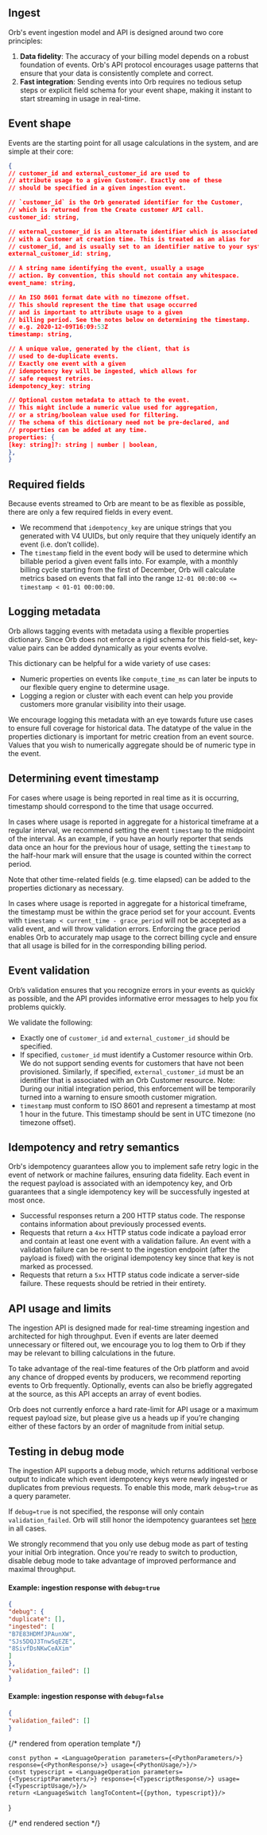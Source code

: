 ## Ingest

Orb's event ingestion model and API is designed around two core principles:

1. **Data fidelity**: The accuracy of your billing model depends on a robust foundation of events. Orb's API protocol
encourages usage patterns that ensure that your data is consistently complete and correct.
2. **Fast integration**: Sending events into Orb requires no tedious setup steps or explicit field schema for your event
shape, making it instant to start streaming in usage in real-time.


## Event shape

Events are the starting point for all usage calculations in the system, and are simple at their core:

```json
{
// customer_id and external_customer_id are used to
// attribute usage to a given Customer. Exactly one of these
// should be specified in a given ingestion event.

// `customer_id` is the Orb generated identifier for the Customer,
// which is returned from the Create customer API call.
customer_id: string,

// external_customer_id is an alternate identifier which is associated
// with a Customer at creation time. This is treated as an alias for
// customer_id, and is usually set to an identifier native to your system.
external_customer_id: string,

// A string name identifying the event, usually a usage
// action. By convention, this should not contain any whitespace.
event_name: string,

// An ISO 8601 format date with no timezone offset.
// This should represent the time that usage occurred
// and is important to attribute usage to a given
// billing period. See the notes below on determining the timestamp.
// e.g. 2020-12-09T16:09:53Z
timestamp: string,

// A unique value, generated by the client, that is
// used to de-duplicate events.
// Exactly one event with a given
// idempotency key will be ingested, which allows for
// safe request retries.
idempotency_key: string

// Optional custom metadata to attach to the event.
// This might include a numeric value used for aggregation,
// or a string/boolean value used for filtering.
// The schema of this dictionary need not be pre-declared, and
// properties can be added at any time.
properties: {
[key: string]?: string | number | boolean,
},
}
```

## Required fields
Because events streamed to Orb are meant to be as flexible as possible, there are only a few required fields in every
event.

- We recommend that `idempotency_key` are unique strings that you generated with V4 UUIDs, but only require that they
uniquely identify an event (i.e. don’t collide).
- The `timestamp` field in the event body will be used to determine which billable period a given event falls into. For
example, with a monthly billing cycle starting from the first of December, Orb will calculate metrics based on events
that fall into the range `12-01 00:00:00 <= timestamp < 01-01 00:00:00`.

## Logging metadata

Orb allows tagging events with metadata using a flexible properties dictionary. Since Orb does not enforce a rigid
schema for this field-set, key-value pairs can be added dynamically as your events evolve.

This dictionary can be helpful for a wide variety of use cases:

- Numeric properties on events like `compute_time_ms` can later be inputs to our flexible query engine to determine
usage.
- Logging a region or cluster with each event can help you provide customers more granular visibility into their usage.

We encourage logging this metadata with an eye towards future use cases to ensure full coverage for historical data. The
datatype of the value in the properties dictionary is important for metric creation from an event source. Values that
you wish to numerically aggregate should be of numeric type in the event.


## Determining event timestamp
For cases where usage is being reported in real time as it is occurring, timestamp should correspond to the time that
usage occurred.

In cases where usage is reported in aggregate for a historical timeframe at a regular interval, we recommend setting the
event `timestamp` to the midpoint of the interval. As an example, if you have an hourly reporter that sends data once an
hour for the previous hour of usage, setting the `timestamp` to the half-hour mark will ensure that the usage is counted
within the correct period.

Note that other time-related fields (e.g. time elapsed) can be added to the properties dictionary as necessary.

In cases where usage is reported in aggregate for a historical timeframe, the timestamp must be within the grace period
set for your account. Events with `timestamp < current_time - grace_period` will not be accepted as a valid event, and
will throw validation errors. Enforcing the grace period enables Orb to accurately map usage to the correct billing
cycle and ensure that all usage is billed for in the corresponding billing period.

## Event validation

Orb’s validation ensures that you recognize errors in your events as quickly as possible, and the API provides
informative error messages to help you fix problems quickly.

We validate the following:

- Exactly one of `customer_id` and `external_customer_id` should be specified.
- If specified, `customer_id` must identify a Customer resource within Orb. We do not support sending events for
customers that have not been provisioned. Similarly, if specified, `external_customer_id` must be an identifier that is
associated with an Orb Customer resource. Note: During our initial integration period, this enforcement will be
temporarily turned into a warning to ensure smooth customer migration.
- `timestamp` must conform to ISO 8601 and represent a timestamp at most 1 hour in the future. This timestamp should be
sent in UTC timezone (no timezone offset).

## Idempotency and retry semantics

Orb's idempotency guarantees allow you to implement safe retry logic in the event of network or machine failures,
ensuring data fidelity. Each event in the request payload is associated with an idempotency key, and Orb guarantees that
a single idempotency key will be successfully ingested at most once.

- Successful responses return a 200 HTTP status code. The response contains information about previously processed
events.
- Requests that return a `4xx` HTTP status code indicate a payload error and contain at least one event with a
validation failure. An event with a validation failure can be re-sent to the ingestion endpoint (after the payload is
fixed) with the original idempotency key since that key is not marked as processed.
- Requests that return a `5xx` HTTP status code indicate a server-side failure. These requests should be retried in
their entirety.


## API usage and limits
The ingestion API is designed made for real-time streaming ingestion and architected for high throughput. Even if events
are later deemed unnecessary or filtered out, we encourage you to log them to Orb if they may be relevant to billing
calculations in the future.

To take advantage of the real-time features of the Orb platform and avoid any chance of dropped events by producers, we
recommend reporting events to Orb frequently. Optionally, events can also be briefly aggregated at the source, as this
API accepts an array of event bodies.

Orb does not currently enforce a hard rate-limit for API usage or a maximum request payload size, but please give us a
heads up if you’re changing either of these factors by an order of magnitude from initial setup.

## Testing in debug mode
The ingestion API supports a debug mode, which returns additional verbose output to indicate which event idempotency
keys were newly ingested or duplicates from previous requests. To enable this mode, mark `debug=true` as a query
parameter.

If `debug=true` is not specified, the response will only contain `validation_failed`. Orb will still honor the
idempotency guarantees set [here](../guides/events-and-metrics/event-ingestion#event-volume-and-concurrency) in all
cases.

We strongly recommend that you only use debug mode as part of testing your initial Orb integration. Once you're ready to
switch to production, disable debug mode to take advantage of improved performance and maximal throughput.

#### Example: ingestion response with `debug=true`

```json
{
"debug": {
"duplicate": [],
"ingested": [
"B7E83HDMfJPAunXW",
"SJs5DQJ3TnwSqEZE",
"8SivfDsNKwCeAXim"
]
},
"validation_failed": []
}
```

#### Example: ingestion response with `debug=false`

```json
{
"validation_failed": []
}
```

{/* rendered from operation template */}


    const python = <LanguageOperation parameters={<PythonParameters/>} response={<PythonResponse/>} usage={<PythonUsage/>}/>
    const typescript = <LanguageOperation parameters={<TypescriptParameters/>} response={<TypescriptResponse/>} usage={<TypescriptUsage/>}/>
    return <LanguageSwitch langToContent={{python, typescript}}/>
}

<Operation />

{/* end rendered section */}
